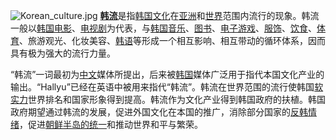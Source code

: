 [[File:Korean_culture.jpg|left]]
'''[[韩流|韩流]]'''是指[[韩国文化|韩国文化]]在[[亚洲|亚洲]]和[[世界|世界]]范围内流行的现象。韩流一般以[[韩国电影|韩国电影]]、[[韩剧|电视剧]]为代表，与[[韩国流行乐|韩国音乐]]、[[图书|图书]]、[[大韩民国#網路遊戲|电子游戏]]、[[服饰|服饰]]、[[韩国料理|饮食]]、[[韩国体育|体育]]、旅游观光、化妆美容、[[韩语|韩语]]等形成一个相互影响、相互带动的循环体系，因而具有极为强大的流行力量。

“韩流”一词最初为[[中文|中文]]媒体所提出，后来被[[韩国|韩国]]媒体广泛用于指代本国文化产业的输出。“Hallyu”已经在英语中被用来指代“韩流”。韩流在世界范围的流行使韩国[[软实力|软实力]]世界排名和国家形象得到提高。韩流作为文化产业得到韩国政府的扶植。韩国政府期望通过韩流的发展，促进外国文化在本国的推广，消除部分国家的[[反韩情绪|反韩情绪]]，促进[[朝鮮半島統一問題|朝鲜半岛的统一]]和推动世界和平与繁荣。